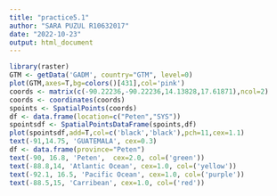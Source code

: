 ```yaml
---
title: "practice5.1"
author: "SARA PUZUL R10632017"
date: "2022-10-23"
output: html_document
---
```


```r
library(raster)
GTM <- getData('GADM', country="GTM", level=0) 
plot(GTM,axes=T,bg=colors()[431],col='pink')
coords <- matrix(c(-90.22236,-90.22236,14.13828,17.61871),ncol=2)  
coords <- coordinates(coords) 
spoints <- SpatialPoints(coords) 
df <- data.frame(location=c("Peten","SYS")) 
spointsdf <- SpatialPointsDataFrame(spoints,df) 
plot(spointsdf,add=T,col=c('black','black'),pch=11,cex=1.1) 
text(-91,14.75, 'GUATEMALA', cex=0.3)
df <- data.frame(province="Peten")
text(-90, 16.8, 'Peten',  cex=2.0, col=('green'))
text(-88.8,14, 'Atlantic Ocean', cex=1.0, col=('yellow'))
text(-92.1, 16.5, 'Pacific Ocean', cex=1.0, col=('purple'))
text(-88.5,15, 'Carribean', cex=1.0, col=('red'))

```

